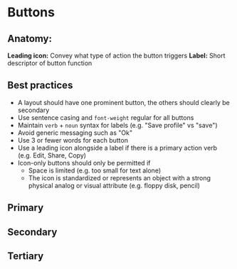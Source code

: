 
# Buttons


## Anatomy:
**Leading icon:** Convey what type of action the button triggers
**Label:** Short descriptor of button function 

## Best practices
- A layout should have one prominent button, the others should clearly be secondary 
- Use sentence casing and `font-weight` regular for all buttons 
- Maintain `verb` + `noun` syntax for labels (e.g. "Save profile" vs "save") 
- Avoid generic messaging such as "Ok" 
- Use 3 or fewer words for each button 
- Use a leading icon alongside a label if there is a primary action verb (e.g. Edit, Share, Copy) 
- Icon-only buttons should only be permitted if
	- Space is limited (e.g. too small for text alone)
	- The icon is standardized or represents an object with a strong physical analog or visual attribute (e.g. floppy disk, pencil)

## Primary

## Secondary

## Tertiary 